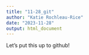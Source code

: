---
title: "11-28_git"
author: "Katie Rochleau-Rice"
date: "2023-11-28"
output: html_document
---
 Let's put this up to github!